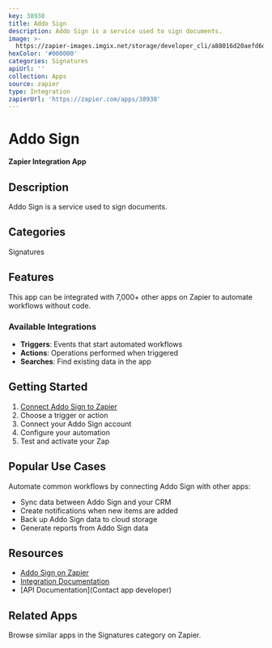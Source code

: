 ```yaml
---
key: 38938
title: Addo Sign
description: Addo Sign is a service used to sign documents.
image: >-
  https://zapier-images.imgix.net/storage/developer_cli/a88016d20aefd6d574f59cee67f5dd5a.png?auto=format%2Ccompress&ixlib=python-3.0.0&q=50
hexColor: '#000000'
categories: Signatures
apiUrl: ''
collection: Apps
source: zapier
type: Integration
zapierUrl: 'https://zapier.com/apps/38938'
---
```

# Addo Sign

**Zapier Integration App**

## Description

Addo Sign is a service used to sign documents.

## Categories

Signatures

## Features

This app can be integrated with 7,000+ other apps on Zapier to automate workflows without code.

### Available Integrations

- **Triggers**: Events that start automated workflows
- **Actions**: Operations performed when triggered
- **Searches**: Find existing data in the app

## Getting Started

1. [Connect Addo Sign to Zapier](https://zapier.com/apps/38938)
2. Choose a trigger or action
3. Connect your Addo Sign account
4. Configure your automation
5. Test and activate your Zap

## Popular Use Cases

Automate common workflows by connecting Addo Sign with other apps:

- Sync data between Addo Sign and your CRM
- Create notifications when new items are added
- Back up Addo Sign data to cloud storage
- Generate reports from Addo Sign data

## Resources

- [Addo Sign on Zapier](https://zapier.com/apps/38938)
- [Integration Documentation](https://zapier.com/apps/38938/integrations)
- [API Documentation](Contact app developer)

## Related Apps

Browse similar apps in the Signatures category on Zapier.
